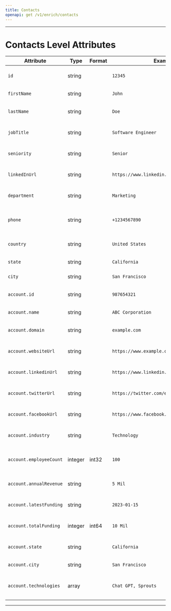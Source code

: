 ```yaml
---
title: Contacts
openapi: get /v1/enrich/contacts
---
```

---
# Contacts Level Attributes
| Attribute                   | Type    | Format | Example              | Description                                       |
|-----------------------------|---------|--------|----------------------|---------------------------------------------------|
| `id`                        | string  |        | `12345`              | Unique identifier associated with a record.        |
| `firstName`                 | string  |        | `John`               | First name of an individual.                       |
| `lastName`                  | string  |        | `Doe`                | Last name or surname of an individual.             |
| `jobTitle`                  | string  |        | `Software Engineer`  | Job or professional title/position.                |
| `seniority`                 | string  |        | `Senior`             | Level of seniority or rank within an organization. |
| `linkedInUrl`               | string  |        | `https://www.linkedin.com/in/johndoe` | URL pointing to an individual's LinkedIn profile.  |
| `department`                | string  |        | `Marketing`          | Department or division within an organization.     |
| `phone`                     | string  |        | `+1234567890`        | Phone number associated with an individual/contact.|
| `country`                   | string  |        | `United States`      | Country of residence or origin.                    |
| `state`                     | string  |        | `California`         | State or region within a country.                  |
| `city`                      | string  |        | `San Francisco`      | City where an individual resides.                  |
| `account.id`                | string  |        | `987654321`          | Unique identifier associated with the account.     |
| `account.name`              | string  |        | `ABC Corporation`    | Name of the account.                               |
| `account.domain`            | string  |        | `example.com`        | Domain associated with the account.                |
| `account.websiteUrl`        | string  |        | `https://www.example.com` | URL of the account's website.              |
| `account.linkedinUrl`       | string  |        | `https://www.linkedin.com/company/example` | URL pointing to the account's LinkedIn page.       |
| `account.twitterUrl`        | string  |        | `https://twitter.com/example` | URL pointing to the account's Twitter profile.     |
| `account.facebookUrl`       | string  |        | `https://www.facebook.com/example` | URL pointing to the account's Facebook page.  |
| `account.industry`          | string  |        | `Technology`         | Industry or sector associated with the account.    |
| `account.employeeCount`     | integer | int32  | `100`                | Number of employees working for the account.       |
| `account.annualRevenue`     | string  |        | `5 Mil`              | Annual revenue associated with the account.        |
| `account.latestFunding`     | string  |        | `2023-01-15`         | Information about the latest funding of the account|
| `account.totalFunding`      | integer | int64  | `10 Mil`             | Total funding received by the account.             |
| `account.state`             | string  |        | `California`         | State or region associated with the account.       |
| `account.city`              | string  |        | `San Francisco`      | City associated with the account.                  |
| `account.technologies`      | array   |        | `Chat GPT, Sprouts`  | Array of technologies associated with the account. |
---